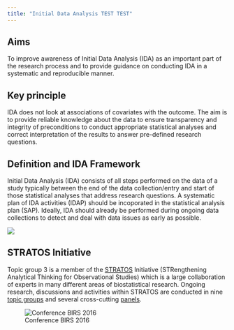 ```yaml
---
title: "Initial Data Analysis TEST TEST"
---
```


## Aims

To improve awareness of Initial Data Analysis (IDA) as an important part of the research process and to provide guidance on conducting IDA in a systematic and reproducible manner.

## Key principle

IDA does not look at associations of covariates with the outcome. The aim is to provide reliable knowledge about the data to ensure transparency and integrity of preconditions to conduct appropriate statistical analyses and correct interpretation of the results to answer pre-defined research questions.

## Definition and IDA Framework

Initial Data Analysis (IDA) consists of all steps performed on the data of a study typically between the end of the data collection/entry and start of those statistical analyses that address research questions. 
A systematic plan of IDA activities (IDAP) should be incoporated in the statistical analysis plan (SAP). Ideally, IDA should already be performed during ongoing data collections to detect and deal with data issues as early as possible.

![](assets/idaframework.png)

## STRATOS Initiative

Topic group 3 is a member of the [STRATOS](https://stratos-initiative.org) Initiative (STRengthening Analytical Thinking for Observational Studies) which is a large collaboration of experts in many different areas of biostatistical research. Ongoing research, discussions and activities within STRATOS are conducted in nine [topic groups](https://stratos-initiative.org/en/groups) and several cross-cutting [panels](https://stratos-initiative.org/en/panels).

![Conference BIRS 2016](assets/Stratos_group2016.jpg){fig-align="center"}
